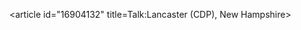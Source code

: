 <article id="16904132" title=Talk:Lancaster (CDP), New Hampshire>
	<talkpage id="16904132" title="Talk:Lancaster (CDP), New Hampshire">
{{WPCities|class=redirect|importance=NA}}
	</talkpage>
</article>
